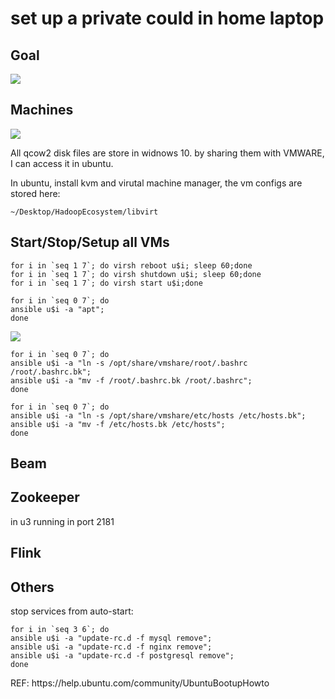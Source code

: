 
# set up a private could in home laptop

## Goal

![](img/Selection_002.png)

## Machines

![](img/Selection_001.png)


All qcow2 disk files are store in widnows 10. by sharing them with VMWARE, I can access it in ubuntu.

In ubuntu, install kvm and virutal machine manager, the vm configs are stored here:  
```
~/Desktop/HadoopEcosystem/libvirt
```


## Start/Stop/Setup all VMs

```
for i in `seq 1 7`; do virsh reboot u$i; sleep 60;done
for i in `seq 1 7`; do virsh shutdown u$i; sleep 60;done
for i in `seq 1 7`; do virsh start u$i;done

for i in `seq 0 7`; do 
ansible u$i -a "apt";
done
```

![](img/Selection_003.png)

```
for i in `seq 0 7`; do
ansible u$i -a "ln -s /opt/share/vmshare/root/.bashrc /root/.bashrc.bk";
ansible u$i -a "mv -f /root/.bashrc.bk /root/.bashrc";
done

for i in `seq 0 7`; do
ansible u$i -a "ln -s /opt/share/vmshare/etc/hosts /etc/hosts.bk";
ansible u$i -a "mv -f /etc/hosts.bk /etc/hosts";
done
```




## Beam


## Zookeeper

in u3 running in port 2181




## Flink


## Others

stop services from auto-start:

```
for i in `seq 3 6`; do
ansible u$i -a "update-rc.d -f mysql remove";
ansible u$i -a "update-rc.d -f nginx remove";
ansible u$i -a "update-rc.d -f postgresql remove";
done
```

REF: https://help.ubuntu.com/community/UbuntuBootupHowto
